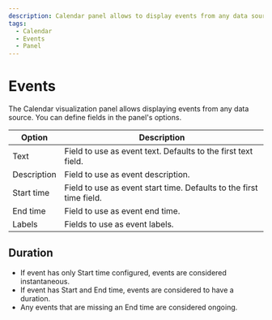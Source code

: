 ```yaml
---
description: Calendar panel allows to display events from any data source.
tags:
  - Calendar
  - Events
  - Panel
---
```


# Events

The Calendar visualization panel allows displaying events from any data source. You can define fields in the panel's options.

| Option      | Description                                                         |
| ----------- | ------------------------------------------------------------------- |
| Text        | Field to use as event text. Defaults to the first text field.       |
| Description | Field to use as event description.                                  |
| Start time  | Field to use as event start time. Defaults to the first time field. |
| End time    | Field to use as event end time.                                     |
| Labels      | Fields to use as event labels.                                      |

## Duration

- If event has only Start time configured, events are considered instantaneous.
- If event has Start and End time, events are considered to have a duration.
- Any events that are missing an End time are considered ongoing.
